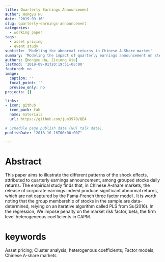 ```yaml
---
title: Quarterly Earnings Announcement
author: Hongyu Hu
date: '2019-09-16'
slug: quarterly-earnings-announcement
categories:
  - working paper
tags:
  - asset pricing
  - event study
subtitle: 'Modeling the abnormal returns in Chinese A-Share market'
summary: 'Modeling the impact of quarterly earnings announcement on stock daily returns'
authors: [Hongyu Hu, Zixiong Xie]
lastmod: '2019-09-01T20:19:51+08:00'
featured: no
image:
  caption: ''
  focal_point: ''
  preview_only: no
projects: []

links:
- icon: github
  icon_pack: fab
  name: materials
  url: https://github.com/jun3970/QEA
  
# Schedule page publish date (NOT talk date).
publishDate: "2018-10-16T00:00:00Z"

---
```


# Abstract

This paper aims to illustrate the different patterns of the shock effects, attributed to quarterly earnings announcement, among grouped stocks daily returns. The empirical study finds that, in Chinese A-share markets, the release of corporate earnings indeed produce significant abnormal returns, which are not captured by the Fama-French three factor model . It is worth noting that the group membership of stocks in the sample are data-determined, relying on an iterative algorithm called PLS from Su(2016). In the regression, We impose penalty on the market risk factor, beta, the firm level heterogeneous coefficients in CAPM.

# keywords

Asset pricing; 
Cluster analysis; 
heterogenous coefficients; 
Factor models; 
Chinese A-share markets